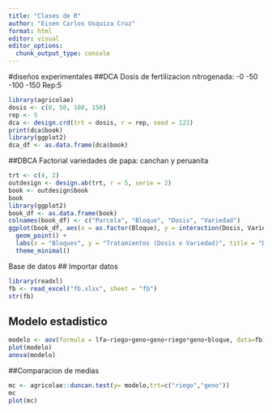 ```yaml
---
title: "Clases de R"
author: "Eisen Carlos Usquiza Cruz"
format: html
editor: visual
editor_options: 
  chunk_output_type: console
---
```


#diseños experimentales ##DCA Dosis de fertilizacion nitrogenada: -0 -50 -100 -150 Rep:5

```r
library(agricolae)
dosis <- c(0, 50, 100, 150)
rep <- 5
dca <- design.crd(trt = dosis, r = rep, seed = 123)
print(dca$book)
library(ggplot2)
dca_df <- as.data.frame(dca$book)

```

##DBCA Factorial variedades de papa: canchan y peruanita

```r
trt <- c(4, 2)
outdesign <- design.ab(trt, r = 5, serie = 2)
book <- outdesign$book
book
library(ggplot2)
book_df <- as.data.frame(book)
colnames(book_df) <- c("Parcela", "Bloque", "Dosis", "Variedad")
ggplot(book_df, aes(x = as.factor(Bloque), y = interaction(Dosis, Variedad))) +
  geom_point() +
  labs(x = "Bloques", y = "Tratamientos (Dosis x Variedad)", title = "Diseño Factorial en Bloques Aleatorizados (4x2 con 5 Bloques)") +
  theme_minimal()
```

Base de datos \## Importar datos

```r
library(readxl)
fb <- read_excel("fb.xlsx", sheet = "fb")
str(fb)

```

## Modelo estadistico

```r
modelo <- aov(formula = lfa~riego+geno+geno+riego*geno+bloque, data=fb)
plot(modelo)
anova(modelo)

```

##Comparacion de medias

```r
mc <- agricolae::duncan.test(y= modelo,trt=c("riego","geno"))
mc
plot(mc)
```

